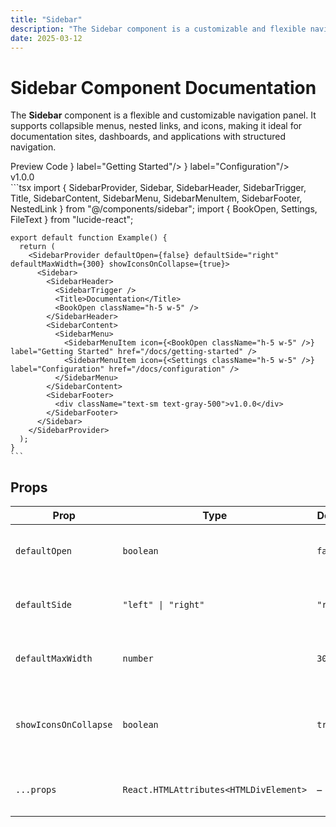 ```yaml
---
title: "Sidebar"
description: "The Sidebar component is a customizable and flexible navigation panel that supports collapsible menus, nested links, and icons. Ideal for applications, dashboards, and documentation sites requiring structured navigation."
date: 2025-03-12
---
```


# Sidebar Component Documentation

The **Sidebar** component is a flexible and customizable navigation panel. It supports collapsible menus, nested links, and icons, making it ideal for documentation sites, dashboards, and applications with structured navigation.


<Tabs defaultValue="preview" size="sm" className="w-full">
  <TabsList className="grid w-full md:w-[30%] grid-cols-2">
    <Tab value="preview">Preview</Tab>
    <Tab value="code">Code</Tab>
  </TabsList>
  <TabsContent value="preview">
    <Preview >
      <SidebarProvider defaultOpen={false} defaultSide="left" defaultMaxWidth={300} showIconsOnCollapse={true}>
        <Sidebar className="!h-auto" >
          <SidebarHeader>
            <SidebarTrigger />
            <Title>Documentation</Title>
            <BookOpen className="h-5 w-5" />
          </SidebarHeader>
          <SidebarContent>
            <SidebarMenu>
              <SidebarMenuItem icon={<BookOpen className="h-5 w-5" />} label="Getting Started"/>
              <SidebarMenuItem icon={<Settings className="h-5 w-5" />} label="Configuration"/>
            </SidebarMenu>
          </SidebarContent>
          <SidebarFooter>
            <div className="text-sm text-gray-500">v1.0.0</div>
          </SidebarFooter>
        </Sidebar>
      </SidebarProvider>
    </Preview>
  </TabsContent>
  <TabsContent value="code">
    ```tsx
    import { SidebarProvider, Sidebar, SidebarHeader, SidebarTrigger, Title, SidebarContent, SidebarMenu, SidebarMenuItem, SidebarFooter, NestedLink } from "@/components/sidebar";
    import { BookOpen, Settings, FileText } from "lucide-react";
    
    export default function Example() {
      return (
        <SidebarProvider defaultOpen={false} defaultSide="right" defaultMaxWidth={300} showIconsOnCollapse={true}>
          <Sidebar>
            <SidebarHeader>
              <SidebarTrigger />
              <Title>Documentation</Title>
              <BookOpen className="h-5 w-5" />
            </SidebarHeader>
            <SidebarContent>
              <SidebarMenu>
                <SidebarMenuItem icon={<BookOpen className="h-5 w-5" />} label="Getting Started" href="/docs/getting-started" />
                <SidebarMenuItem icon={<Settings className="h-5 w-5" />} label="Configuration" href="/docs/configuration" />
              </SidebarMenu>
            </SidebarContent>
            <SidebarFooter>
              <div className="text-sm text-gray-500">v1.0.0</div>
            </SidebarFooter>
          </Sidebar>
        </SidebarProvider>
      );
    }
    ```
  </TabsContent>
</Tabs>

## Props

| Prop                 | Type                                      | Default      | Description                                      |
|----------------------|-----------------------------------------|--------------|--------------------------------------------------|
| `defaultOpen`       | `boolean`                                | `false`      | Whether the sidebar is open by default.         |
| `defaultSide`       | `"left" \| "right"`                     | `"right"`    | Defines the sidebar's default position.         |
| `defaultMaxWidth`   | `number`                                 | `300`        | The default maximum width of the sidebar.       |
| `showIconsOnCollapse` | `boolean`                              | `true`       | Whether icons should be visible when collapsed. |
| `...props`          | `React.HTMLAttributes<HTMLDivElement>`   | –            | Supports all standard `div` attributes.         |


